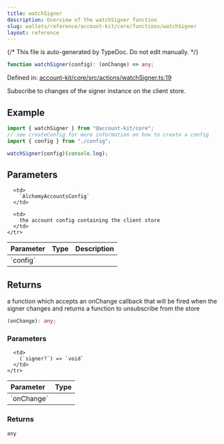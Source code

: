 ```yaml
---
title: watchSigner
description: Overview of the watchSigner function
slug: wallets/reference/account-kit/core/functions/watchSigner
layout: reference
---
```


{/* This file is auto-generated by TypeDoc. Do not edit manually. */}

```ts
function watchSigner(config): (onChange) => any;
```

Defined in: [account-kit/core/src/actions/watchSigner.ts:19](https://github.com/alchemyplatform/aa-sdk/blob/c1a84188d03473acac2fdb49fb7cd7fdba73169b/account-kit/core/src/actions/watchSigner.ts#L19)

Subscribe to changes of the signer instance on the client store.

## Example

```ts
import { watchSigner } from "@account-kit/core";
// see createConfig for more information on how to create a config
import { config } from "./config";

watchSigner(config)(console.log);
```

## Parameters

<table>
  <thead>
    <tr>
      <th align="left">Parameter</th>
      <th align="left">Type</th>
      <th align="left">Description</th>
    </tr>
  </thead>

  <tbody>
    <tr>
      <td>
        `config`
      </td>

      <td>
        `AlchemyAccountsConfig`
      </td>

      <td>
        the account config containing the client store
      </td>
    </tr>

  </tbody>
</table>

## Returns

a function which accepts an onChange callback that will be fired when the signer changes and returns a function to unsubscribe from the store

```ts
(onChange): any;
```

### Parameters

<table>
  <thead>
    <tr>
      <th align="left">Parameter</th>
      <th align="left">Type</th>
    </tr>
  </thead>

  <tbody>
    <tr>
      <td>
        `onChange`
      </td>

      <td>
        (`signer?`) => `void`
      </td>
    </tr>

  </tbody>
</table>

### Returns

`any`
